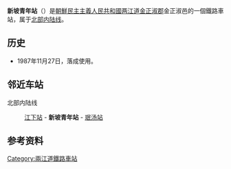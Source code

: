 {{朝鮮半島車站資訊
|公司色 = blue
|文字色 = 
|站名 = 新坡青年站
|圖片 = Sinpa Cheongnyeon Railway Station.jpg
|pxl = 
|圖片說明 =
|前一站 = [[江下站|江下]]
|前一站距離 = 7.6
|後一站距離 = 5.4
|後一站 = [[珉汤站|珉汤]]
|所屬路線 = [[北部内陆线|北部内陆线]]
|距離 =194.6
|起點站 = [[满浦青年站|满浦青年]]
|諺文 = 신파청년역
|朝鮮漢字 = 新坡靑年驛
|文觀部式 = Sinpa Cheongnyeon-yeok
|馬-賴式 = Sinp'a Ch'ŏngnyŏn-yŏk
|副站名 = 
|車站編號 = 
|停站路線數 = 
|所屬公司 = [[朝鮮民主主義人民共和國鐵道省|朝鮮民主主義人民共和國鐵道省]]
|所在地 =[[两江道|两江道]][[金正淑郡|金正淑郡]]金正淑邑
|車站構造 = 地面车站
|月台配置 = 
|啟用年月日 =1987年11月27日
|廢站年月日 = 
|上下車人次 = 
|統計年度 = 
|轉車 = 
|備註 = 
|全寬備註 = 
}}

'''新坡青年站'''（{{lang-ko|신파청년역}}）是[[朝鮮民主主義人民共和國|朝鮮民主主義人民共和國]][[两江道|两江道]][[金正淑郡|金正淑郡]]金正淑邑的一個鐵路車站，属于[[北部内陆线|北部内陆线]]。

==历史==
*1987年11月27日，落成使用。

==邻近车站==
北部内陆线
:[[江下站|江下站]] - '''新坡青年站''' - [[珉汤站|珉汤站]]

==参考资料==
{{reflist}}

{{朝鲜铁路小作品}}

{{北部内陆线}}

[[Category:兩江道鐵路車站|Category:兩江道鐵路車站]]